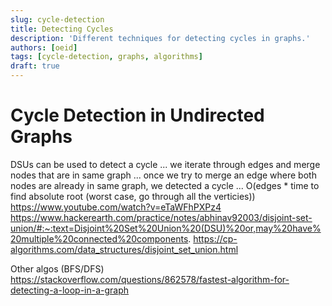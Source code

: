 ```yaml
---
slug: cycle-detection
title: Detecting Cycles
description: 'Different techniques for detecting cycles in graphs.'
authors: [oeid]
tags: [cycle-detection, graphs, algorithms]
draft: true
---
```


# Cycle Detection in Undirected Graphs
DSUs can be used to detect a cycle ... we iterate through edges and merge nodes that are in same graph ... once we try to merge an edge where both nodes are already in same graph, we detected a cycle ...
O(edges * time to find absolute root (worst case, go through all the verticies))
https://www.youtube.com/watch?v=eTaWFhPXPz4
https://www.hackerearth.com/practice/notes/abhinav92003/disjoint-set-union/#:~:text=Disjoint%20Set%20Union%20(DSU)%20or,may%20have%20multiple%20connected%20components.
https://cp-algorithms.com/data_structures/disjoint_set_union.html

Other algos (BFS/DFS)
https://stackoverflow.com/questions/862578/fastest-algorithm-for-detecting-a-loop-in-a-graph
